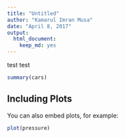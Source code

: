 ```yaml
---
title: "Untitled"
author: "Kamarul Imran Musa"
date: "April 8, 2017"
output: 
  html_document: 
    keep_md: yes
---
```


test test

```r
summary(cars)
```

## Including Plots

You can also embed plots, for example:

```r
plot(pressure)
```

